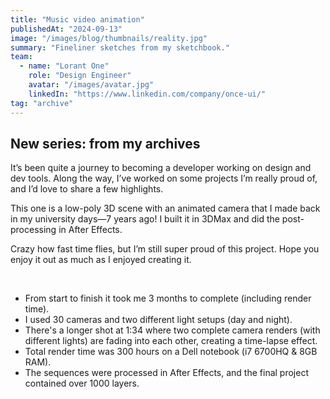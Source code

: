 ```yaml
---
title: "Music video animation"
publishedAt: "2024-09-13"
image: "/images/blog/thumbnails/reality.jpg"
summary: "Fineliner sketches from my sketchbook."
team:
  - name: "Lorant One"
    role: "Design Engineer"
    avatar: "/images/avatar.jpg"
    linkedIn: "https://www.linkedin.com/company/once-ui/"
tag: "archive"
---
```


## New series: from my archives

It’s been quite a journey to becoming a developer working on design and dev tools. Along the way, I’ve worked on some projects I’m really proud of, and I’d love to share a few highlights.

This one is a low-poly 3D scene with an animated camera that I made back in my university days—7 years ago! I built it in 3DMax and did the post-processing in After Effects.

Crazy how fast time flies, but I’m still super proud of this project. Hope you enjoy it out as much as I enjoyed creating it.

<SmartImage src="https://www.youtube.com/embed/fyrILUldVP0?si=kV9TEyay5qqZQk6k" alt="Sketch from my sketchbook" aspectRatio="16 / 9" radius="l"/><br/>

+ From start to finish it took me 3 months to complete (including render time).
+ I used 30 cameras and two different light setups (day and night).
+ There's a longer shot at 1:34 where two complete camera renders (with different lights) are fading into each other, creating a time-lapse effect.
+ Total render time was 300 hours on a Dell notebook (i7 6700HQ & 8GB RAM).
+ The sequences were processed in After Effects, and the final project contained over 1000 layers.